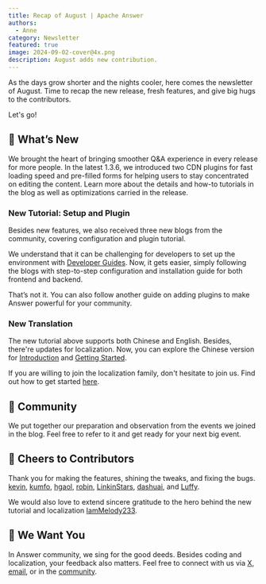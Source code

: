 ```yaml
---
title: Recap of August | Apache Answer
authors:
  - Anne
category: Newsletter
featured: true
image: 2024-09-02-cover@4x.png
description: August adds new contribution.
---
```


As the days grow shorter and the nights cooler, here comes the newsletter of August. Time to recap the new release, fresh features, and give big hugs to the contributors.

Let's go!

## 🌟 What’s New

We brought the heart of bringing smoother Q&A experience in every release for more people. In the latest 1.3.6, we introduced two CDN plugins for fast loading speed and pre-filled forms for helping users to stay concentrated on editing the content.
Learn more about the details and how-to tutorials in the blog as well as optimizations carried in the release.


<Embed
  path="/blog/2024/08/15/answer-1.3.6-release/"
  title="Say Hi to Answer 1.3.6: Faster and Easier"
  description="This update brings features and improvements designed to enhance both user experience and loading speed."
  cover="2024-08-15-cover@2x.png"
 />

### New Tutorial: Setup and Plugin

Besides new features, we also received three new blogs from the community, covering configuration and plugin tutorial.

We understand that it can be challenging for developers to set up the environment with [Developer Guides](https://answer.apache.org/docs/development). Now, it gets easier, simply following the blogs with step-to-step configuration and installation guide for both frontend and backend.

<Embed
  path="/blog/2024/08/20/apache-answer-backend-configuration-guide/"
  title="Apache Answer Backend Configuration Guide"
  description="Answer backend configuration step-by-step guide."
  cover="2024-08-20-cover@2x.png"
 />

<Embed
  path="/blog/2024/08/16/apache-answer-frontend-configuration-guide"
  title="Answer Frontend Configuration Step-by-Step Guide"
  description="Answer frontend configuration step-by-step guide."
  cover="2024-08-16-cover@2x.png"
 />

That’s not it. You can also follow another guide on adding plugins to make Answer powerful for your community.

<Embed
  path="/blog/2024/08/22/guide-to-add-answer-plugins"
  title="Guide to Adding Plugins to Apache Answer"
  description="Learn how to easily add Apache Answer plugins and extend its functionality."
  cover="2024-08-22-cover@2x.png"
 />

### New Translation

The new tutorial above supports both Chinese and English. Besides, there're updates for localization. Now, you can explore the Chinese version for [Introduction](https://answer.apache.org/zh-CN/docs) and [Getting Started](https://answer.apache.org/zh-CN/docs/installation).

If you are willing to join the localization family, don't hesitate to join us. Find out how to get started [here](https://answer.apache.org/community/translation/).

## 🫶 Community

We put together our preparation and observation from the events we joined in the blog. Feel free to refer to it and get ready for your next big event.

<Embed
  path="/blog/2024/08/14/reflection-and-tips-for-your-next-open-source-events"
  title="Reflection and Our Tips for Your Next Open-Source Events"
  description="Discover how we showcased our open-source project on the world stage, and tips for your next big event."
  cover="2024-08-14-cover@2x.jpeg"
 />

## 🙌 Cheers to Contributors

Thank you for making the features, shining the tweaks, and fixing the bugs.
[kevin](https://github.com/kevingil), [kumfo](https://github.com/kumfo), [hgaol](https://github.com/hgaol), [robin](https://github.com/robinv8), [LinkinStars](https://github.com/LinkinStars), [dashuai](https://github.com/shuashuai), and [Luffy](https://github.com/sy-records).

We would also love to extend sincere gratitude to the hero behind the new tutorial and localization [IamMelody233](https://github.com/IamMelody233).

## 🤲 We Want You

In Answer community, we sing for the good deeds. Besides coding and localization, your feedback also matters. Feel free to connect with us via [X](https://x.com/AnswerDev), [email](mailto:dev@answer.apache.org), or in the [community](https://meta.answer.dev/).
